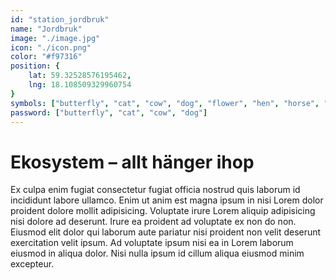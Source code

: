 ```yaml
---
id: "station_jordbruk"
name: "Jordbruk"
image: "./image.jpg"
icon: "./icon.png"
color: "#f97316"
position: {
	lat: 59.32528576195462,
	lng: 18.108509329960754
}
symbols: ["butterfly", "cat", "cow", "dog", "flower", "hen", "horse", "pig", "sheep"]
password: ["butterfly", "cat", "cow", "dog"]
---
```


# Ekosystem – allt hänger ihop

Ex culpa enim fugiat consectetur fugiat officia nostrud quis laborum id incididunt labore ullamco. Enim ut anim est magna ipsum in nisi Lorem dolor proident dolore mollit adipisicing. Voluptate irure Lorem aliquip adipisicing nisi dolore ad deserunt. Irure ea proident ad voluptate ex non do non. Eiusmod elit dolor qui laborum aute pariatur nisi proident non velit deserunt exercitation velit ipsum. Ad voluptate ipsum nisi ea in Lorem laborum eiusmod in aliqua dolor. Nisi nulla ipsum id cillum aliqua eiusmod minim excepteur.
